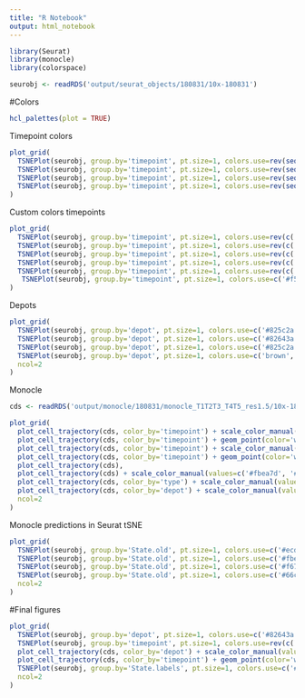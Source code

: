 ```yaml
---
title: "R Notebook"
output: html_notebook
---
```




```r
library(Seurat)
library(monocle)
library(colorspace)
```

```r
seurobj <- readRDS('output/seurat_objects/180831/10x-180831')
```

#Colors

```r
hcl_palettes(plot = TRUE)
```

Timepoint colors

```r
plot_grid(
  TSNEPlot(seurobj, group.by='timepoint', pt.size=1, colors.use=rev(sequential_hcl(5, palette='TealGrn'))),
  TSNEPlot(seurobj, group.by='timepoint', pt.size=1, colors.use=rev(sequential_hcl(5, palette='BluGrn'))),
  TSNEPlot(seurobj, group.by='timepoint', pt.size=1, colors.use=rev(sequential_hcl(5, palette='Blue Yellow'))),
  TSNEPlot(seurobj, group.by='timepoint', pt.size=1, colors.use=rev(sequential_hcl(5, palette='PurpOr')))
)
```

Custom colors timepoints

```r
plot_grid(
  TSNEPlot(seurobj, group.by='timepoint', pt.size=1, colors.use=rev(c('#0263A1', '#008FB0', '#4CB6BC', '#8ED7CA', '#CBF1DE'))),
  TSNEPlot(seurobj, group.by='timepoint', pt.size=1, colors.use=rev(c('#4847A1', '#0087BE', '#00BED1', '#3DEFDA', '#B0FFDF'))),
  TSNEPlot(seurobj, group.by='timepoint', pt.size=1, colors.use=rev(c('#00589C','#008DA5', '#00B9A1', '#6DDD95', '#D7F797'))),
  TSNEPlot(seurobj, group.by='timepoint', pt.size=1, colors.use=rev(c('#0077B5', '#00A7C3', '#00CAC2', '#42E0B4', '#8CE599'))),
  TSNEPlot(seurobj, group.by='timepoint', pt.size=1, colors.use=rev(c('#005090','#007C98','#00A39B','#00C598','#86E094'))),
   TSNEPlot(seurobj, group.by='timepoint', pt.size=1, colors.use=c('#f5eb82','#c8d29b','#bca986','#bf877f','#a8cec2')), ncol=2, labels=c('custom1', 'custom2', 'custom3', 'custom4', 'custom5', 'custom6')
)
```

Depots

```r
plot_grid(
  TSNEPlot(seurobj, group.by='depot', pt.size=1, colors.use=c('#825c2a', '#ebd1ac', '#5c3724', '#eab476')),
  TSNEPlot(seurobj, group.by='depot', pt.size=1, colors.use=c('#82643a', '#d1a567', '#6c4431', '#e3c78a')),
  TSNEPlot(seurobj, group.by='depot', pt.size=1, colors.use=c('#825c2a', '#ebd1ac', '#5c3724', '#d1a567')),
  TSNEPlot(seurobj, group.by='depot', pt.size=1, colors.use=c('brown', 'orange', '#5c3724', '#d1a567')),
  ncol=2
)
```


Monocle

```r
cds <- readRDS('output/monocle/180831/monocle_T1T2T3_T4T5_res1.5/10x-180831-monocle-metadata')
```


```r
plot_grid(
  plot_cell_trajectory(cds, color_by='timepoint') + scale_color_manual(values=rev(c('#0077B5', '#00A7C3', '#00CAC2', '#42E0B4', '#8CE599')), name = "Timepoint"),
  plot_cell_trajectory(cds, color_by='timepoint') + geom_point(color='white', size=5) + geom_point(aes(colour=timepoint), alpha=0.1) + scale_color_manual(values=rev(c('#0077B5', '#00A7C3', '#00CAC2', '#42E0B4', '#8CE599')), name = "Timepoint"),
  plot_cell_trajectory(cds, color_by='timepoint') + scale_color_manual(values=rev(sequential_hcl(5, palette='TealGrn')), name = "Timepoint"),
  plot_cell_trajectory(cds, color_by='timepoint') + geom_point(color='white', size=5) + geom_point(aes(colour=timepoint), alpha=0.1) + scale_color_manual(values=rev(sequential_hcl(5, palette='TealGrn')), name = "Timepoint"),
  plot_cell_trajectory(cds),
  plot_cell_trajectory(cds) + scale_color_manual(values=c('#fbea7d', '#e27268', '#7ba2c3'), name='State'),
  plot_cell_trajectory(cds, color_by='type') + scale_color_manual(values=c('#825c2a', '#ebd1ac'), name='Type'),
  plot_cell_trajectory(cds, color_by='depot') + scale_color_manual(values=c('#82643a', '#d1a567', '#6c4431', '#e3c78a'), name='Depot'),
  ncol=2
)
```

Monocle predictions in Seurat tSNE

```r
plot_grid(
  TSNEPlot(seurobj, group.by='State.old', pt.size=1, colors.use=c('#ecdd83', '#e27268', '#93c8bc')),
  TSNEPlot(seurobj, group.by='State.old', pt.size=1, colors.use=c('#fbea7d', '#e27268', '#93c8bc')),
  TSNEPlot(seurobj, group.by='State.old', pt.size=1, colors.use=c('#f6776f', '#1bb840', '#649efc')),
  TSNEPlot(seurobj, group.by='State.old', pt.size=1, colors.use=c('#66cc7d', '#f6776f', '#649efc')),
  ncol=2
)
```

#Final figures

```r
plot_grid(
  TSNEPlot(seurobj, group.by='depot', pt.size=1, colors.use=c('#82643a', '#d1a567', '#6c4431', '#e3c78a')),
  TSNEPlot(seurobj, group.by='timepoint', pt.size=1, colors.use=rev(c('#0077B5', '#00A7C3', '#00CAC2', '#42E0B4', '#8CE599'))),
  plot_cell_trajectory(cds, color_by='depot') + scale_color_manual(values=c('#82643a', '#d1a567', '#6c4431', '#e3c78a'), name='Depot'),
  plot_cell_trajectory(cds, color_by='timepoint') + geom_point(color='white', size=5) + geom_point(aes(colour=timepoint), alpha=0.1) + scale_color_manual(values=rev(c('#0077B5', '#00A7C3', '#00CAC2', '#42E0B4', '#8CE599')), name = "Timepoint"),
  TSNEPlot(seurobj, group.by='State.labels', pt.size=1, colors.use=c('#93c8bc', '#fbea7d', '#e27268')),
  ncol=2
)
```

